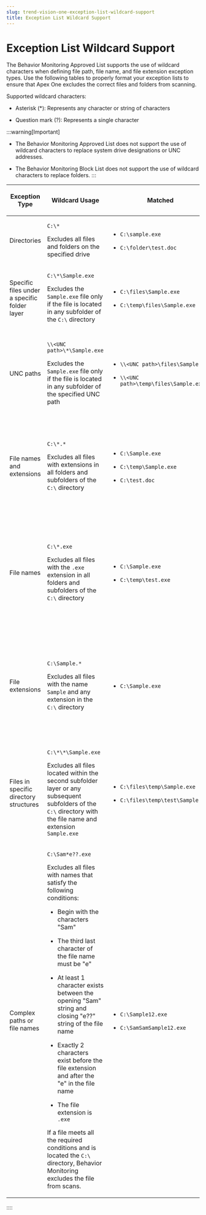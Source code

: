 ```yaml
---
slug: trend-vision-one-exception-list-wildcard-support
title: Exception List Wildcard Support
---
```

# Exception List Wildcard Support

The Behavior Monitoring Approved List supports the use of wildcard characters when defining file path, file name, and file extension exception types. Use the following tables to properly format your exception lists to ensure that Apex One excludes the correct files and folders from scanning.

Supported wildcard characters:

- Asterisk (\*): Represents any character or string of characters

- Question mark (?): Represents a single character

:::warning[Important]

- The Behavior Monitoring Approved List does not support the use of wildcard characters to replace system drive designations or UNC addresses.

- The Behavior Monitoring Block List does not support the use of wildcard characters to replace folders.
:::

<table>
<colgroup>
<col style="width: 14%" />
<col style="width: 28%" />
<col style="width: 28%" />
<col style="width: 28%" />
</colgroup>
<thead>
<tr>
<th><p>Exception Type</p></th>
<th><p>Wildcard Usage</p></th>
<th><p>Matched</p></th>
<th><p>Not Matched</p></th>
</tr>
</thead>
<tbody>
<tr>
<td><p>Directories</p></td>
<td><p><code>C:\*</code></p>
<p>Excludes all files and folders on the specified drive</p></td>
<td><ul>
<li><p><code>C:\sample.exe</code></p></li>
<li><p><code>C:\folder\test.doc</code></p></li>
</ul></td>
<td><ul>
<li><p><code>D:\sample.exe</code></p></li>
<li><p><code>E:\folder\test.doc</code></p></li>
</ul></td>
</tr>
<tr>
<td><p>Specific files under a specific folder layer</p></td>
<td><p><code>C:\*\Sample.exe</code></p>
<p>Excludes the <code>Sample.exe</code> file only if the file is located in any subfolder of the <code>C:\</code> directory</p></td>
<td><ul>
<li><p><code>C:\files\Sample.exe</code></p></li>
<li><p><code>C:\temp\files\Sample.exe</code></p></li>
</ul></td>
<td><ul>
<li><p><code>C:\sample.exe</code></p></li>
</ul></td>
</tr>
<tr>
<td><p>UNC paths</p></td>
<td><p><code>\\&lt;UNC path&gt;\*\Sample.exe</code></p>
<p>Excludes the <code>Sample.exe</code> file only if the file is located in any subfolder of the specified UNC path</p></td>
<td><ul>
<li><p><code>\\&lt;UNC path&gt;\files\Sample.exe</code></p></li>
<li><p><code>\\&lt;UNC path&gt;\temp\files\Sample.exe</code></p></li>
</ul></td>
<td><ul>
<li><p><code>R:\files\Sample.exe</code></p>
<p>Reason: Mapped drives are not supported.</p></li>
<li><p><code>\\&lt;UNC path&gt;\Sample.exe</code></p>
<p>Reason: The file does not exist within a subfolder of the UNC path.</p></li>
</ul></td>
</tr>
<tr>
<td><p>File names and extensions</p></td>
<td><p><code>C:\*.*</code></p>
<p>Excludes all files with extensions in all folders and subfolders of the <code>C:\</code> directory</p></td>
<td><ul>
<li><p><code>C:\Sample.exe</code></p></li>
<li><p><code>C:\temp\Sample.exe</code></p></li>
<li><p><code>C:\test.doc</code></p></li>
</ul></td>
<td><ul>
<li><p><code>D:\sample.exe</code></p></li>
<li><p><code>C:\Sample</code></p>


:::note

<p><code>C:\Sample</code> does not have a file extension and is therefore not excluded from scanning.</p>


:::

</li>
</ul></td>
</tr>
<tr>
<td><p>File names</p></td>
<td><p><code>C:\*.exe</code></p>
<p>Excludes all files with the <code>.exe</code> extension in all folders and subfolders of the <code>C:\</code> directory</p></td>
<td><ul>
<li><p><code>C:\Sample.exe</code></p></li>
<li><p><code>C:\temp\test.exe</code></p></li>
</ul></td>
<td><ul>
<li><p><code>C:\Sample.doc</code></p></li>
<li><p><code>C:\temp\test.bat</code></p></li>
<li><p><code>C:\Sample</code></p>


:::note

<p><code>C:\Sample</code> does not have a file extension and is therefore not excluded from scanning.</p>


:::

</li>
</ul></td>
</tr>
<tr>
<td><p>File extensions</p></td>
<td><p><code>C:\Sample.*</code></p>
<p>Excludes all files with the name <code>Sample</code> and any extension in the <code>C:\</code> directory</p></td>
<td><ul>
<li><p><code>C:\Sample.exe</code></p></li>
</ul></td>
<td><ul>
<li><p><code>C:\Sample1.doc</code></p></li>
<li><p><code>C:\temp\Sample.bat</code></p></li>
<li><p><code>C:\Sample</code></p>


:::note

<p><code>C:\Sample</code> does not have a file extension and is therefore not excluded from scanning.</p>


:::

</li>
</ul></td>
</tr>
<tr>
<td><p>Files in specific directory structures</p></td>
<td><p><code>C:\*\*\Sample.exe</code></p>
<p>Excludes all files located within the second subfolder layer or any subsequent subfolders of the <code>C:\</code> directory with the file name and extension <code>Sample.exe</code></p></td>
<td><ul>
<li><p><code>C:\files\temp\Sample.exe</code></p></li>
<li><p><code>C:\files\temp\test\Sample.exe</code></p></li>
</ul></td>
<td><ul>
<li><p><code>C:\Sample.exe</code></p></li>
<li><p><code>C:\temp\Sample.exe</code></p></li>
<li><p><code>C:\files\temp\Sample.doc</code></p></li>
</ul></td>
</tr>
<tr>
<td><p>Complex paths or file names</p></td>
<td><p><code>C:\Sam*e??.exe</code></p>
<p>Excludes all files with names that satisfy the following conditions:</p>
<ul>
<li><p>Begin with the characters "Sam"</p></li>
<li><p>The third last character of the file name must be "e"</p></li>
<li><p>At least 1 character exists between the opening "Sam" string and closing "e??" string of the file name</p></li>
<li><p>Exactly 2 characters exist before the file extension and after the "e" in the file name</p></li>
<li><p>The file extension is <code>.exe</code></p></li>
</ul>
<p>If a file meets all the required conditions and is located the <code>C:\</code> directory, Behavior Monitoring excludes the file from scans.</p></td>
<td><ul>
<li><p><code>C:\Sample12.exe</code></p></li>
<li><p><code>C:\SamSamSample12.exe</code></p></li>
</ul></td>
<td><ul>
<li><p><code>C:\SaSmple12.exe</code></p>
<p>Reason: Does not start with "Sam"</p></li>
<li><p><code>C:\SamSamSam12.exe</code></p>
<p>Reason: Does not contain "e" as the third last character</p></li>
<li><p><code>C:\Same12.exe</code></p>
<p>Reason: Does not include characters between the starting "Sam" string and third last "e" character</p></li>
<li><p><code>C:\Sample1.exe</code></p>
<p>Reason: Does not include 2 characters before the extension and after the "e"</p></li>
<li><p><code>C:\Sample12.doc</code></p>
<p>Reason: Incorrect extension</p></li>
</ul></td>
</tr>
</tbody>
</table>
::::
